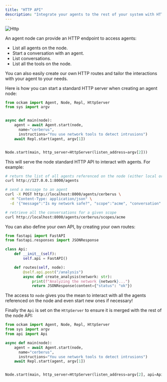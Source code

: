 ```yaml
---
title: "HTTP API"
description: "Integrate your agents to the rest of your system with HTTP calls"
---
```



![Http](/http.png)

An agent node can provide an HTTP endpoint to access agents:

- List all agents on the node.
- Start a conversation with an agent.
- List conversations.
- List all the tools on the node.

You can also easily create our own HTTP routes and tailor the interactions with your agent to your needs.

Here is how you can start a standard HTTP server when creating an agent node:

```python images/main/main.py
from ockam import Agent, Node, Repl, HttpServer
from sys import argv


async def main(node):
    agent = await Agent.start(node, 
      name="cerberus", 
      instructions="You use network tools to detect intrusions")
    await Repl.start(agent, argv[1])


Node.start(main, http_server=HttpServer(listen_address=argv[2]))
```

This will serve the node standard HTTP API to interact with agents. For example:

```bash
# return the list of all agents referenced on the node (either local or remote)
curl http://127.0.0.1:8000/agents

# send a message to an agent
curl -X POST http://localhost:8000/agents/cerberus \
  -H "Content-Type: application/json" \
  -d '{"message":"Is my network safe?", "scope":"acme", "conversation":"1"}'

# retrieve all the conversations for a given scope
curl http://localhost:8000/agents/cerberus/scopes/acme
```

You can also define your own API, by creating your own routes:

```python images/main/api.py
from fastapi import FastAPI
from fastapi.responses import JSONResponse

class Api:
    def __init__(self):
        self.api = FastAPI()

    def routes(self, node):
        @self.api.post("/analysis")
        async def create_analysis(network: str):
            print(f"Analyzing the network {network}...")
            return JSONResponse(content={"status": "ok"})
```

The access to `node` gives you the mean to interact with all the agents referenced on the node and even start new ones if necessary!

Finally the `Api` is set on the `HttpServer` to ensure it is merged with the rest of the node API:
```python images/main/main.py
from ockam import Agent, Node, Repl, HttpServer
from sys import argv
from api import Api

async def main(node):
    agent = await Agent.start(node, 
      name="cerberus", 
      instructions="You use network tools to detect intrusions")
    await Repl.start(agent, argv[1])


Node.start(main, http_server=HttpServer(listen_address=argv[2], api=Api()))
```
